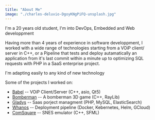 ```yaml
---
title: "About Me"
image: "./charles-deluvio-DgoyKNgPiFQ-unsplash.jpg"
---
```




I'm a 20 years old student, I'm into DevOps, Embedded and Web developpment

Having more than 4 years of experience in software developpment, I worked with a wide range of technologies starting from a VOiP client/ server in C++,
or a Pipeline that tests and deploy autamatically an application from it's last commit within a minute up to optimizing SQL requests with PHP in a SaaS enterprise project.

I'm adapting easily to any kind of new technology

Some of the projects I worked on:

- [Babel](https://github.com/Octopus773/Babel) -- VOiP Client/Server (C++, asio, Qt5)
- [Bomberman](https://github.com/AnonymusRaccoon/Bomberman) -- A bomberman 3D game (C++, RayLib)
- [Gladys](https://gladys.com) -- Saas porject managment (PHP, MySQL, ElasticSearch)
- [Whanos](https://github.com/Octopus773/Whanos) -- Deployment pipeline (Docker, Kebernetes, Helm, GCloud)
- [ComSquare](https://github.com/AnonymusRaccoon/ComSquare) -- SNES emulator (C++, SFML)